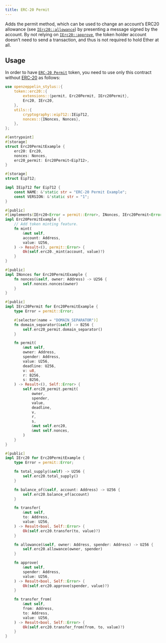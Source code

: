 ```yaml
---
title: ERC-20 Permit
---
```


Adds the permit method, which can be used to change an account’s ERC20 allowance (see [`IErc20::allowance`](https://docs.rs/openzeppelin-stylus/0.2.0/openzeppelin_stylus/token/erc20/trait.IErc20.html#tymethod.allowance)) by presenting a message signed by the account. By not relying on [`IErc20::approve`](https://docs.rs/openzeppelin-stylus/0.2.0/openzeppelin_stylus/token/erc20/trait.IErc20.html#tymethod.approve), the token holder account doesn’t need to send a transaction, and thus is not required to hold Ether at all.

## Usage

In order to have [`ERC-20 Permit`](https://docs.rs/openzeppelin-stylus/0.2.0/openzeppelin_stylus/token/erc20/extensions/permit/index.html) token, you need to use only this contract without [ERC-20](erc20) as follows:

```rust
use openzeppelin_stylus::{
    token::erc20::{
        extensions::{permit, Erc20Permit, IErc20Permit},
        Erc20, IErc20,
    },
    utils::{
        cryptography::eip712::IEip712,
        nonces::{INonces, Nonces},
    },
};

#[entrypoint]
#[storage]
struct Erc20PermitExample {
    erc20: Erc20,
    nonces: Nonces,
    erc20_permit: Erc20Permit<Eip712>,
}

#[storage]
struct Eip712;

impl IEip712 for Eip712 {
    const NAME: &'static str = "ERC-20 Permit Example";
    const VERSION: &'static str = "1";
}

#[public]
#[implements(IErc20<Error = permit::Error>, INonces, IErc20Permit<Error = permit::Error>)]
impl Erc20PermitExample {
    // Add token minting feature.
    fn mint(
        &mut self,
        account: Address,
        value: U256,
    ) -> Result<(), permit::Error> {
        Ok(self.erc20._mint(account, value)?)
    }
}

#[public]
impl INonces for Erc20PermitExample {
    fn nonces(&self, owner: Address) -> U256 {
        self.nonces.nonces(owner)
    }
}

#[public]
impl IErc20Permit for Erc20PermitExample {
    type Error = permit::Error;

    #[selector(name = "DOMAIN_SEPARATOR")]
    fn domain_separator(&self) -> B256 {
        self.erc20_permit.domain_separator()
    }

    fn permit(
        &mut self,
        owner: Address,
        spender: Address,
        value: U256,
        deadline: U256,
        v: u8,
        r: B256,
        s: B256,
    ) -> Result<(), Self::Error> {
        self.erc20_permit.permit(
            owner,
            spender,
            value,
            deadline,
            v,
            r,
            s,
            &mut self.erc20,
            &mut self.nonces,
        )
    }
}

#[public]
impl IErc20 for Erc20PermitExample {
    type Error = permit::Error;

    fn total_supply(&self) -> U256 {
        self.erc20.total_supply()
    }

    fn balance_of(&self, account: Address) -> U256 {
        self.erc20.balance_of(account)
    }

    fn transfer(
        &mut self,
        to: Address,
        value: U256,
    ) -> Result<bool, Self::Error> {
        Ok(self.erc20.transfer(to, value)?)
    }

    fn allowance(&self, owner: Address, spender: Address) -> U256 {
        self.erc20.allowance(owner, spender)
    }

    fn approve(
        &mut self,
        spender: Address,
        value: U256,
    ) -> Result<bool, Self::Error> {
        Ok(self.erc20.approve(spender, value)?)
    }

    fn transfer_from(
        &mut self,
        from: Address,
        to: Address,
        value: U256,
    ) -> Result<bool, Self::Error> {
        Ok(self.erc20.transfer_from(from, to, value)?)
    }
}
```
